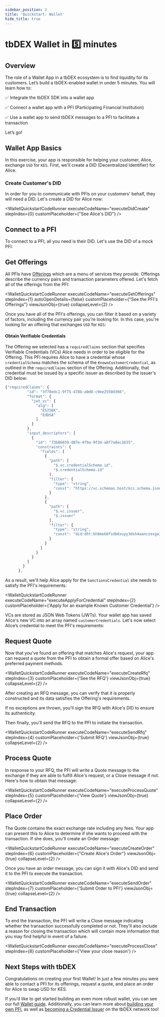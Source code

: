 ```yaml
---
sidebar_position: 2
title: 'Quickstart: Wallet'
hide_title: true
---
```



<QuickstartExecutionProvider>

# tbDEX Wallet in 5️⃣ minutes

## Overview

The role of a Wallet App in a tbDEX ecosystem is to find liquidity for its customers. Let’s build a tbDEX-enabled wallet in under 5 minutes. You will learn how to:

✅ Integrate the tbDEX SDK into a wallet app

✅ Connect a wallet app with a PFI (Participating Financial Institution)

✅ Use a wallet app to send tbDEX messages to a PFI to facilitate a transaction

Let’s go!

## Wallet App Basics

In this exercise, your app is responsible for helping your customer, Alice, exchange `USD` for `KES`. First, we'll create a <Web5Url to="/decentralized-identifiers/what-are-dids">DID (Decentralized Identifier)</Web5Url> for Alice.

### Create Customer's DID

In order for you to communicate with PFIs on your customers' behalf, they will need a DID. Let's <Web5Url to="/decentralized-identifiers/how-to-create-did">create a DID</Web5Url> for Alice now:

<CodeSnippet snippetName="walletQuickstartDidCreate" />

<WalletQuickstartCodeRunner
  executeCodeName="executeDidCreate"
  stepIndex={0}
  customPlaceholder={"See Alice's DID"}
/>

## Connect to a PFI

To connect to a PFI, all you need is their DID. Let's use the DID of a mock PFI:

<CodeSnippet snippetName="walletQuickstartPfiDid" />

## Get Offerings

All PFIs have [Offerings](/message-types#offerings) which are a menu of services they provide. Offerings describe the currency pairs and transaction parameters offered. Let's fetch all of the offerings from the PFI:

<CodeSnippet snippetName="walletQuickstartGetOfferings" />

<WalletQuickstartCodeRunner
  executeCodeName="executeGetOfferings"
  stepIndex={1}
  autoOpenDetails={false}
  customPlaceholder={"See the PFI's Offerings"}
  viewJsonObj={true}
  collapseLevel={2}
/>

Once you have all of the PFI's offerings, you can filter it based on a variety of factors, including the currency pair you're looking for. In this case, you're looking for an offering that exchanges `USD` for `KES`:

<CodeSnippet snippetName="walletQuickstartSelectOffering" />

#### Obtain Verifiable Credentials

The Offering we selected has a `requiredClaims` section that specifies <Web5Url to="/verifiable-credentials/what-are-vcs">Verifiable Credentials</Web5Url> (VCs) Alice needs in order to be eligible for the Offering. This PFI requires Alice to have a credential whose `credentialSchema` matches the schema of the `KnownCustomerCredential`, as outlined in the `requiredClaims` section of the Offering. Additionally, that credential must be issued by a specific issuer as described by the issuer's DID below:

```js
{"requiredClaims": {
          "id": "3f78edc1-9f75-478b-a0d8-c9ee2550d366",
          "format": {
            "jwt_vc": {
              "alg": [
                "ES256K",
                "EdDSA"
              ]
            }
          },
          "input_descriptors": [
            {
              "id": "73b86039-d07e-4f9a-9f3d-a8f7a8ec1635",
              "constraints": {
                "fields": [
                  {
                    "path": [
                      "$.vc.credentialSchema.id",
                      "$.credentialSchema.id"
                    ],
                    "filter": {
                      "type": "string",
                      "const": "https://vc.schemas.host/kcc.schema.json"
                    }
                  },
                  {
                    "path": [
                      "$.vc.issuer",
                      "$.issuer"
                    ],
                    "filter": {
                      "type": "string",
                      "const": "did:dht:bh8me68fsdb6xuyy3dsh4aanczexga3k3m7fk4ie6hj5jy6inq5y"
                    }
                  }
                ]
              }
            }
          ]
        }
      },
```

As a result, we'll help Alice apply for the `SanctionsCredential` she needs to satisfy the PFI's requirements:

<WalletQuickstartCodeRunner
  executeCodeName="executeApplyForCredential"
  stepIndex={2}
  customPlaceholder={'Apply for an example Known Customer Credential'}
/>

VCs are stored as JSON Web Tokens (JWTs). Your wallet app has saved Alice's new VC into an array named `customerCredentials`. Let's now select Alice’s credential to meet the PFI's requirements:

<CodeSnippet snippetName="walletQuickstartSelectCredentials" />

## Request Quote

Now that you've found an offering that matches Alice's request, your app can request a quote from the PFI to obtain a formal offer based on Alice's preferred payment methods.

<CodeSnippet snippetName="walletQuickstartCreateRfq" />

<WalletQuickstartCodeRunner
  executeCodeName="executeCreateRfq"
  stepIndex={3}
  customPlaceholder={'See the RFQ'}
  viewJsonObj={true}
  collapseLevel={2}
/>

After creating an RFQ message, you can verify that it is properly constructed and its data satisfies the Offering's requirements.

If no exceptions are thrown, you'll sign the RFQ with Alice's DID to ensure its authenticity.

Then finally, you'll send the RFQ to the PFI to initiate the transaction.

<CodeSnippet snippetName="walletQuickstartSendRfq" />

<WalletQuickstartCodeRunner
  executeCodeName="executeSendRfq"
  stepIndex={4}
  customPlaceholder={'Submit RFQ'}
  viewJsonObj={true}
  collapseLevel={2}
/>

## Process Quote

In response to your RFQ, the PFI will write a Quote message to the exchange if they are able to fulfill Alice's request, or a Close message if not. Here's how to obtain that message:

<CodeSnippet snippetName="walletQuickstartProcessQuote" />

<WalletQuickstartCodeRunner
  executeCodeName="executeProcessQuote"
  stepIndex={5}
  customPlaceholder={'View Quote'}
  viewJsonObj={true}
  collapseLevel={2}
/>

## Place Order

The Quote contains the exact exchange rate including any fees. Your app can present this to Alice to determine if she wants to proceed with the transaction. If she does, you'll create an Order message:

<CodeSnippet snippetName="walletQuickstartCreateOrder" />

<WalletQuickstartCodeRunner
  executeCodeName="executeCreateOrder"
  stepIndex={6}
  customPlaceholder={"Create Alice's Order"}
  viewJsonObj={true}
  collapseLevel={2}
/>

Once you have an order message, you can sign it with Alice's DID and send it to the PFI to execute the transaction.

<CodeSnippet snippetName="walletQuickstartSubmitOrder" />

<WalletQuickstartCodeRunner
  executeCodeName="executeSendOrder"
  stepIndex={7}
  customPlaceholder={'Submit Order to PFI'}
  viewJsonObj={true}
  collapseLevel={2}
/>

## End Transaction

To end the transaction, the PFI will write a Close message indicating whether the transaction successfully completed or not. They'll also include a reason for closing the transaction which will contain more information that you may find helpful in event of a failure.

<CodeSnippet snippetName="walletQuickstartProcessClose" />

<WalletQuickstartCodeRunner
  executeCodeName="executeProcessClose"
  stepIndex={8}
  customPlaceholder={'View your close reason'}
/>

## Next Steps with tbDEX

Congratulations on creating your first Wallet! In just a few minutes you were able to contact a PFI for its offerings, request a quote, and place an order for Alice to swap USD for KES.

If you’d like to get started building an even more robust wallet, you can see our full [Wallet guide](/wallet/overview). Additionally, you can learn more about [building your own PFI](/pfi/overview), as well as [becoming a Credential Issuer](/issuer/overview) on the tbDEX network too!

</QuickstartExecutionProvider>

